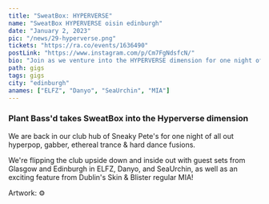 ---
title: "SweatBox: HYPERVERSE"
name: "SweatBox HYPERVERSE oisin edinburgh"
date: "January 2, 2023"
pic: "/news/29-hyperverse.png"
tickets: "https://ra.co/events/1636490"
postLink: "https://www.instagram.com/p/Cm7FgNdsfcN/"
bio: "Join as we venture into the HYPERVERSE dimension for one night of all out hyperpop, gabber, ethereal trance and hard dance fusions"
path: gigs
tags: gigs
city: "edinburgh"
anames: ["ELFZ", "Danyo", "SeaUrchin", "MIA"]
---

### Plant Bass'd takes SweatBox into the Hyperverse dimension

We are back in our club hub of Sneaky Pete's for one night of all out hyperpop, gabber, ethereal trance & hard dance fusions.

We're flipping the club upside down and inside out with guest sets from Glasgow and Edinburgh in ELFZ, Danyo, and SeaUrchin, as well as an exciting feature from Dublin's Skin & Blister regular MIA!

Artwork: <HoverLink url="www.instagram.com/vnc.ptk" name="@vnc.ptk" external inline /> ⚙️

